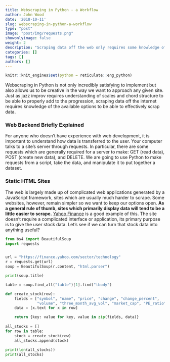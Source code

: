 ```yaml
---
title: Webscraping in Python - a Workflow 
author: John Wood
date: '2018-10-11'
slug: webscraping-in-python-a-workflow
type: "post" 
image: "post/img/requests.png"
showonlyimage: false
weight: 2
description: "Scraping data off the web only requires some knowledge of the available options in Python and a little creativity"
categories: []
tags: []
authors: []
---
```

```r
knitr::knit_engines$set(python = reticulate::eng_python)
```

Webscraping in Python is not only incredibly satisfying to implement but also allows us to be creative in the way we want to approach any given site. Just as jazz improv requires understanding of scales and chord structure to be able to properly add to the progression, scraping data off the internet requires knowledge of the available options to be able to effectively scrap data. 

### Web Backend Briefly Explained 

For anyone who doesn't have experience with web development, it is important to understand how data is transferred to the user. Your computer talks to a site's server through requests. In particular, there are some requests which are generally required for a server to make: GET (read data), POST (create new data), and DELETE. We are going to use Python to make requests from a script, take the data, and manipulate it to put together a dataset. 

### Static HTML Sites

The web is largely made up of complicated web applications generated by a JavaScript framework, sites which are usually much harder to scrape. Some websites, however, remain simpler so we want to keep our options open. **As a general rule of thumb, sites which primarily display data will tend to be a little easier to scrape.** [Yahoo Finance](https://finance.yahoo.com/sector/technology) is a good example of this. The site doesn't require a complicated interface or application, its primary purpose is to give the user stock data. Let's see if we can turn that stock data into anything useful? 

```python
from bs4 import BeautifulSoup
import requests 


url = "https://finance.yahoo.com/sector/technology" 
r = requests.get(url) 
soup = BeautifulSoup(r.content, "html.parser")

print(soup.title)
```

```python
table = soup.find_all("table")[1].find("tbody")
```

```python
def create_stock(row):
    fields = ["symbol", "name", "price", "change", "change_percent",
              "volume", "three_month_avg_vol", "market_cap", "PE_ratio"]
    data = [x.text for x in row]

    return {key: value for key, value in zip(fields, data)}
    
all_stocks = [] 
for row in table: 
    stock = create_stock(row)
    all_stocks.append(stock)
    
print(len(all_stocks))
print(all_stocks)
```


